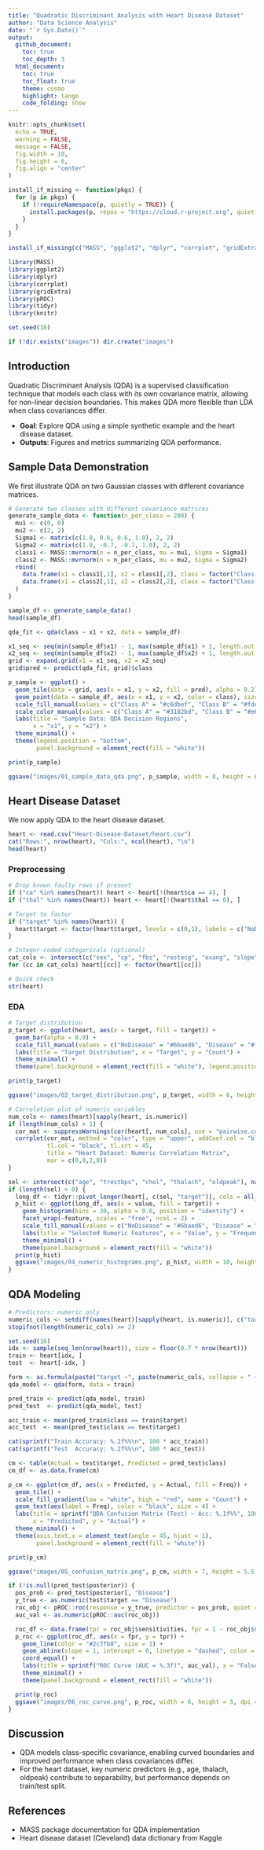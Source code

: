 ```yaml
---
title: "Quadratic Discriminant Analysis with Heart Disease Dataset"
author: "Data Science Analysis"
date: "`r Sys.Date()`"
output:
  github_document:
    toc: true
    toc_depth: 3
  html_document:
    toc: true
    toc_float: true
    theme: cosmo
    highlight: tango
    code_folding: show
---
```


```r
knitr::opts_chunk$set(
  echo = TRUE,
  warning = FALSE,
  message = FALSE,
  fig.width = 10,
  fig.height = 6,
  fig.align = "center"
)

install_if_missing <- function(pkgs) {
  for (p in pkgs) {
    if (!requireNamespace(p, quietly = TRUE)) {
      install.packages(p, repos = "https://cloud.r-project.org", quiet = TRUE)
    }
  }
}

install_if_missing(c("MASS", "ggplot2", "dplyr", "corrplot", "gridExtra", "pROC", "tidyr", "knitr"))

library(MASS)
library(ggplot2)
library(dplyr)
library(corrplot)
library(gridExtra)
library(pROC)
library(tidyr)
library(knitr)

set.seed(16)

if (!dir.exists("images")) dir.create("images")
```

## Introduction

Quadratic Discriminant Analysis (QDA) is a supervised classification technique that models each class with its own covariance matrix, allowing for non-linear decision boundaries. This makes QDA more flexible than LDA when class covariances differ.

- **Goal**: Explore QDA using a simple synthetic example and the heart disease dataset.
- **Outputs**: Figures and metrics summarizing QDA performance.

## Sample Data Demonstration

We first illustrate QDA on two Gaussian classes with different covariance matrices.

```r
# Generate two classes with different covariance matrices
generate_sample_data <- function(n_per_class = 200) {
  mu1 <- c(0, 0)
  mu2 <- c(2, 2)
  Sigma1 <- matrix(c(1.0, 0.6, 0.6, 1.0), 2, 2)
  Sigma2 <- matrix(c(1.8, -0.7, -0.7, 1.0), 2, 2)
  class1 <- MASS::mvrnorm(n = n_per_class, mu = mu1, Sigma = Sigma1)
  class2 <- MASS::mvrnorm(n = n_per_class, mu = mu2, Sigma = Sigma2)
  rbind(
    data.frame(x1 = class1[,1], x2 = class1[,2], class = factor("Class A")),
    data.frame(x1 = class2[,1], x2 = class2[,2], class = factor("Class B"))
  )
}

sample_df <- generate_sample_data()
head(sample_df)
```

```r
qda_fit <- qda(class ~ x1 + x2, data = sample_df)

x1_seq <- seq(min(sample_df$x1) - 1, max(sample_df$x1) + 1, length.out = 200)
x2_seq <- seq(min(sample_df$x2) - 1, max(sample_df$x2) + 1, length.out = 200)
grid <- expand.grid(x1 = x1_seq, x2 = x2_seq)
grid$pred <- predict(qda_fit, grid)$class

p_sample <- ggplot() +
  geom_tile(data = grid, aes(x = x1, y = x2, fill = pred), alpha = 0.2) +
  geom_point(data = sample_df, aes(x = x1, y = x2, color = class), size = 1.8, alpha = 0.8) +
  scale_fill_manual(values = c("Class A" = "#c6dbef", "Class B" = "#fdd0a2"), name = "QDA region") +
  scale_color_manual(values = c("Class A" = "#3182bd", "Class B" = "#e6550d")) +
  labs(title = "Sample Data: QDA Decision Regions",
       x = "x1", y = "x2") +
  theme_minimal() +
  theme(legend.position = "bottom",
        panel.background = element_rect(fill = "white"))

print(p_sample)

ggsave("images/01_sample_data_qda.png", p_sample, width = 8, height = 6, dpi = 300, bg = "white")
```

## Heart Disease Dataset

We now apply QDA to the heart disease dataset.

```r
heart <- read.csv("Heart-Disease-Dataset/heart.csv")
cat("Rows:", nrow(heart), "Cols:", ncol(heart), "\n")
head(heart)
```

### Preprocessing

```r
# Drop known faulty rows if present
if ("ca" %in% names(heart)) heart <- heart[!(heart$ca == 4), ]
if ("thal" %in% names(heart)) heart <- heart[!(heart$thal == 0), ]

# Target to factor
if ("target" %in% names(heart)) {
  heart$target <- factor(heart$target, levels = c(0,1), labels = c("NoDisease", "Disease"))
}

# Integer-coded categoricals (optional)
cat_cols <- intersect(c("sex", "cp", "fbs", "restecg", "exang", "slope", "ca", "thal"), names(heart))
for (cc in cat_cols) heart[[cc]] <- factor(heart[[cc]])

# Quick check
str(heart)
```

### EDA

```r
# Target distribution
p_target <- ggplot(heart, aes(x = target, fill = target)) +
  geom_bar(alpha = 0.9) +
  scale_fill_manual(values = c("NoDisease" = "#6baed6", "Disease" = "#fd8d3c")) +
  labs(title = "Target Distribution", x = "Target", y = "Count") +
  theme_minimal() +
  theme(panel.background = element_rect(fill = "white"), legend.position = "none")

print(p_target)

ggsave("images/02_target_distribution.png", p_target, width = 6, height = 4, dpi = 300, bg = "white")

# Correlation plot of numeric variables
num_cols <- names(heart)[sapply(heart, is.numeric)]
if (length(num_cols) > 1) {
  cor_mat <- suppressWarnings(cor(heart[, num_cols], use = "pairwise.complete.obs"))
  corrplot(cor_mat, method = "color", type = "upper", addCoef.col = "black",
           tl.col = "black", tl.srt = 45,
           title = "Heart Dataset: Numeric Correlation Matrix",
           mar = c(0,0,2,0))
}
```

```r
sel <- intersect(c("age", "trestbps", "chol", "thalach", "oldpeak"), names(heart))
if (length(sel) > 0) {
  long_df <- tidyr::pivot_longer(heart[, c(sel, "target")], cols = all_of(sel), names_to = "feature", values_to = "value")
  p_hist <- ggplot(long_df, aes(x = value, fill = target)) +
    geom_histogram(bins = 30, alpha = 0.6, position = "identity") +
    facet_wrap(~feature, scales = "free", ncol = 2) +
    scale_fill_manual(values = c("NoDisease" = "#6baed6", "Disease" = "#fd8d3c")) +
    labs(title = "Selected Numeric Features", x = "Value", y = "Frequency") +
    theme_minimal() +
    theme(panel.background = element_rect(fill = "white"))
  print(p_hist)
  ggsave("images/04_numeric_histograms.png", p_hist, width = 10, height = 8, dpi = 300, bg = "white")
}
```

## QDA Modeling

```r
# Predictors: numeric only
numeric_cols <- setdiff(names(heart)[sapply(heart, is.numeric)], c("target"))
stopifnot(length(numeric_cols) >= 2)

set.seed(16)
idx <- sample(seq_len(nrow(heart)), size = floor(0.7 * nrow(heart)))
train <- heart[idx, ]
test  <- heart[-idx, ]

form <- as.formula(paste("target ~", paste(numeric_cols, collapse = " + ")))
qda_model <- qda(form, data = train)

pred_train <- predict(qda_model, train)
pred_test  <- predict(qda_model, test)

acc_train <- mean(pred_train$class == train$target)
acc_test  <- mean(pred_test$class == test$target)

cat(sprintf("Train Accuracy: %.2f%%\n", 100 * acc_train))
cat(sprintf("Test  Accuracy: %.2f%%\n", 100 * acc_test))
```

```r
cm <- table(Actual = test$target, Predicted = pred_test$class)
cm_df <- as.data.frame(cm)

p_cm <- ggplot(cm_df, aes(x = Predicted, y = Actual, fill = Freq)) +
  geom_tile() +
  scale_fill_gradient(low = "white", high = "red", name = "Count") +
  geom_text(aes(label = Freq), color = "black", size = 4) +
  labs(title = sprintf("QDA Confusion Matrix (Test) — Acc: %.1f%%", 100 * acc_test),
       x = "Predicted", y = "Actual") +
  theme_minimal() +
  theme(axis.text.x = element_text(angle = 45, hjust = 1),
        panel.background = element_rect(fill = "white"))

print(p_cm)

ggsave("images/05_confusion_matrix.png", p_cm, width = 7, height = 5.5, dpi = 300, bg = "white")
```

```r
if (!is.null(pred_test$posterior)) {
  pos_prob <- pred_test$posterior[, "Disease"]
  y_true <- as.numeric(test$target == "Disease")
  roc_obj <- pROC::roc(response = y_true, predictor = pos_prob, quiet = TRUE)
  auc_val <- as.numeric(pROC::auc(roc_obj))

  roc_df <- data.frame(tpr = roc_obj$sensitivities, fpr = 1 - roc_obj$specificities)
  p_roc <- ggplot(roc_df, aes(x = fpr, y = tpr)) +
    geom_line(color = "#2c7fb8", size = 1) +
    geom_abline(slope = 1, intercept = 0, linetype = "dashed", color = "gray60") +
    coord_equal() +
    labs(title = sprintf("ROC Curve (AUC = %.3f)", auc_val), x = "False Positive Rate", y = "True Positive Rate") +
    theme_minimal() +
    theme(panel.background = element_rect(fill = "white"))

  print(p_roc)
  ggsave("images/06_roc_curve.png", p_roc, width = 6, height = 5, dpi = 300, bg = "white")
}
```

## Discussion

- QDA models class-specific covariance, enabling curved boundaries and improved performance when class covariances differ.
- For the heart dataset, key numeric predictors (e.g., age, thalach, oldpeak) contribute to separability, but performance depends on train/test split.

## References

- MASS package documentation for QDA implementation
- Heart disease dataset (Cleveland) data dictionary from Kaggle

